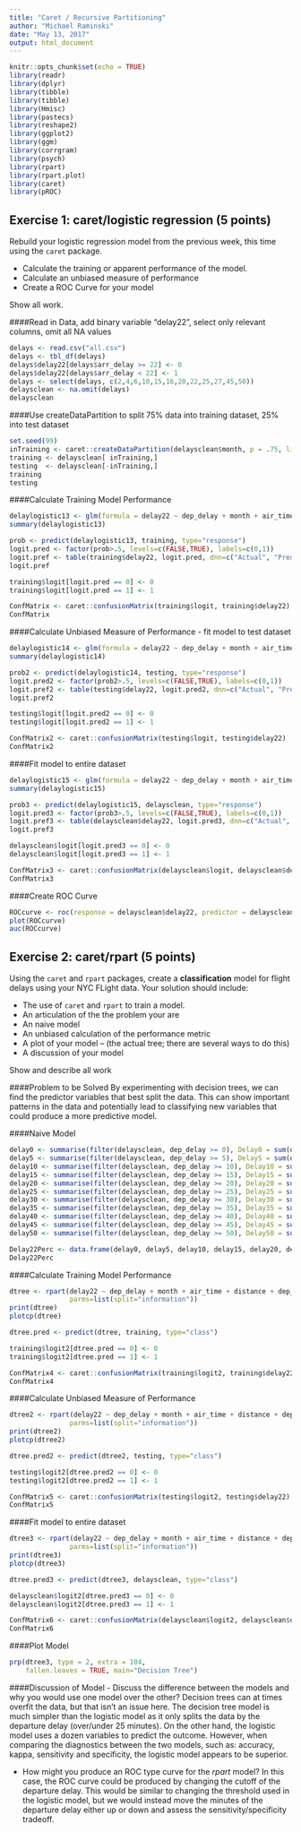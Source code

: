 ```yaml
---
title: "Caret / Recursive Partitioning"
author: "Michael Raminski"
date: "May 13, 2017"
output: html_document
---
```


```r
knitr::opts_chunk$set(echo = TRUE)
library(readr)
library(dplyr)
library(tibble)
library(tibble)
library(Hmisc)
library(pastecs)
library(reshape2)
library(ggplot2)
library(ggm)
library(corrgram)
library(psych)
library(rpart)
library(rpart.plot)
library(caret)
library(pROC)
```


## Exercise 1: caret/logistic regression (5 points)

Rebuild your logistic regression model from the previous week, this time using the `caret` package. 

- Calculate the training or apparent performance of the model. 
- Calculate an unbiased measure of performance 
- Create a ROC Curve for your model

Show all work.


####Read in Data, add binary variable "delay22", select only relevant columns, omit all NA values
```r
delays <- read.csv("all.csv")
delays <- tbl_df(delays)
delays$delay22[delays$arr_delay >= 22] <- 0
delays$delay22[delays$arr_delay < 22] <- 1
delays <- select(delays, c(2,4,6,10,15,16,20,22,25,27,45,50))
delaysclean <- na.omit(delays)
delaysclean
```


####Use createDataPartition to split 75% data into training dataset, 25% into test dataset
```r
set.seed(99)
inTraining <- caret::createDataPartition(delaysclean$month, p = .75, list = FALSE)
training <- delaysclean[ inTraining,]
testing  <- delaysclean[-inTraining,]
training
testing
```


####Calculate Training Model Performance
```r
delaylogistic13 <- glm(formula = delay22 ~ dep_delay + month + air_time + distance + dep_time + humid + temp + lat.y + wind_gust + carrier, family = binomial, data = training)
summary(delaylogistic13)

prob <- predict(delaylogistic13, training, type="response")
logit.pred <- factor(prob>.5, levels=c(FALSE,TRUE), labels=c(0,1))
logit.pref <- table(training$delay22, logit.pred, dnn=c("Actual", "Predicted"))
logit.pref

training$logit[logit.pred == 0] <- 0
training$logit[logit.pred == 1] <- 1

ConfMatrix <- caret::confusionMatrix(training$logit, training$delay22)
ConfMatrix
```


####Calculate Unbiased Measure of Performance - fit model to test dataset
```r
delaylogistic14 <- glm(formula = delay22 ~ dep_delay + month + air_time + distance + dep_time + humid + temp + lat.y + wind_gust + carrier, family = binomial, data = testing)
summary(delaylogistic14)

prob2 <- predict(delaylogistic14, testing, type="response")
logit.pred2 <- factor(prob2>.5, levels=c(FALSE,TRUE), labels=c(0,1))
logit.pref2 <- table(testing$delay22, logit.pred2, dnn=c("Actual", "Predicted"))
logit.pref2

testing$logit[logit.pred2 == 0] <- 0
testing$logit[logit.pred2 == 1] <- 1

ConfMatrix2 <- caret::confusionMatrix(testing$logit, testing$delay22)
ConfMatrix2
```


####Fit model to entire dataset
```r
delaylogistic15 <- glm(formula = delay22 ~ dep_delay + month + air_time + distance + dep_time + humid + temp + lat.y + wind_gust + carrier, family = binomial, data = delaysclean)
summary(delaylogistic15)

prob3 <- predict(delaylogistic15, delaysclean, type="response")
logit.pred3 <- factor(prob3>.5, levels=c(FALSE,TRUE), labels=c(0,1))
logit.pref3 <- table(delaysclean$delay22, logit.pred3, dnn=c("Actual", "Predicted"))
logit.pref3

delaysclean$logit[logit.pred3 == 0] <- 0
delaysclean$logit[logit.pred3 == 1] <- 1

ConfMatrix3 <- caret::confusionMatrix(delaysclean$logit, delaysclean$delay22)
ConfMatrix3
```


####Create ROC Curve
```r
ROCcurve <- roc(response = delaysclean$delay22, predictor = delaysclean$logit)
plot(ROCcurve)
auc(ROCcurve)
```




## Exercise 2: caret/rpart (5 points)

Using the `caret` and `rpart` packages, create a **classification** model for flight delays using your NYC FLight data. Your solution should include:

- The use of `caret` and `rpart` to train a model.
- An articulation of the the problem your are 
- An naive model
- An unbiased calculation of the performance metric
- A plot of your model -- (the actual tree; there are several ways to do this)
- A discussion of your model 

Show and describe all work

####Problem to be Solved
By experimenting with decision trees, we can find the predictor variables that best split the data. This can show important patterns in the data and potentially lead to classifying new variables that could produce a more predictive model. 




####Naive Model
```r
delay0 <- summarise(filter(delaysclean, dep_delay >= 0), Delay0 = sum(delay22 == 0)/sum(delay22 >= 0))
delay5 <- summarise(filter(delaysclean, dep_delay >= 5), Delay5 = sum(delay22 == 0)/sum(delay22 >= 0))
delay10 <- summarise(filter(delaysclean, dep_delay >= 10), Delay10 = sum(delay22 == 0)/sum(delay22 >= 0))
delay15 <- summarise(filter(delaysclean, dep_delay >= 15), Delay15 = sum(delay22 == 0)/sum(delay22 >= 0))
delay20 <- summarise(filter(delaysclean, dep_delay >= 20), Delay20 = sum(delay22 == 0)/sum(delay22 >= 0))
delay25 <- summarise(filter(delaysclean, dep_delay >= 25), Delay25 = sum(delay22 == 0)/sum(delay22 >= 0))
delay30 <- summarise(filter(delaysclean, dep_delay >= 30), Delay30 = sum(delay22 == 0)/sum(delay22 >= 0))
delay35 <- summarise(filter(delaysclean, dep_delay >= 35), Delay35 = sum(delay22 == 0)/sum(delay22 >= 0))
delay40 <- summarise(filter(delaysclean, dep_delay >= 40), Delay40 = sum(delay22 == 0)/sum(delay22 >= 0))
delay45 <- summarise(filter(delaysclean, dep_delay >= 45), Delay45 = sum(delay22 == 0)/sum(delay22 >= 0))
delay50 <- summarise(filter(delaysclean, dep_delay >= 50), Delay50 = sum(delay22 == 0)/sum(delay22 >= 0))

Delay22Perc <- data.frame(delay0, delay5, delay10, delay15, delay20, delay25, delay30, delay35, delay40, delay45, delay50)
Delay22Perc
```


####Calculate Training Model Performance
```r
dtree <- rpart(delay22 ~ dep_delay + month + air_time + distance + dep_time + humid + temp + lat.y + wind_gust + carrier, data = training, method="class",
               parms=list(split="information"))
print(dtree)
plotcp(dtree)

dtree.pred <- predict(dtree, training, type="class")

training$logit2[dtree.pred == 0] <- 0
training$logit2[dtree.pred == 1] <- 1

ConfMatrix4 <- caret::confusionMatrix(training$logit2, training$delay22)
ConfMatrix4
```


####Calculate Unbiased Measure of Performance
```r
dtree2 <- rpart(delay22 ~ dep_delay + month + air_time + distance + dep_time + humid + temp + lat.y + wind_gust + carrier, data = testing, method="class",
               parms=list(split="information"))
print(dtree2)
plotcp(dtree2)

dtree.pred2 <- predict(dtree2, testing, type="class")

testing$logit2[dtree.pred2 == 0] <- 0
testing$logit2[dtree.pred2 == 1] <- 1

ConfMatrix5 <- caret::confusionMatrix(testing$logit2, testing$delay22)
ConfMatrix5
```


####Fit model to entire dataset
```r
dtree3 <- rpart(delay22 ~ dep_delay + month + air_time + distance + dep_time + humid + temp + lat.y + wind_gust + carrier, data = delaysclean, method="class",
               parms=list(split="information"))
print(dtree3)
plotcp(dtree3)

dtree.pred3 <- predict(dtree3, delaysclean, type="class")

delaysclean$logit2[dtree.pred3 == 0] <- 0
delaysclean$logit2[dtree.pred3 == 1] <- 1

ConfMatrix6 <- caret::confusionMatrix(delaysclean$logit2, delaysclean$delay22)
ConfMatrix6
```


####Plot Model
```r
prp(dtree3, type = 2, extra = 104,  
    fallen.leaves = TRUE, main="Decision Tree")
```


####Discussion of Model
- Discuss the difference between the models and why you would use one model over the other?
Decision trees can at times overfit the data, but that isn't an issue here. The decision tree model is much simpler than the logistic model as it only splits the data by the departure delay (over/under 25 minutes). On the other hand, the logistic model uses a dozen variables to predict the outcome. However, when comparing the diagnostics between the two models, such as: accuracy, kappa, sensitivity and specificity, the logistic model appears to be superior.


- How might you produce an ROC type curve for the *rpart* model? 
In this case, the ROC curve could be produced by changing the cutoff of the departure delay. This would be similar to changing the threshold used in the logistic model, but we would instead move the minutes of the departure delay either up or down and assess the sensitivity/specificity tradeoff.



